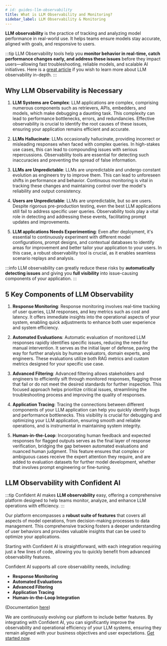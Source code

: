 ```yaml
---
# id: guides-llm-observability
title: What is LLM Observability and Monitoring?
sidebar_label: LLM Observability & Monitoring
---
```


<head>
  <link
    rel="canonical"
    href="https://deepeval.com/guides/guides-llm-observability"
  />
</head>

**LLM observability** is the practice of tracking and analyzing model performance in real-world use. It helps teams ensure models stay accurate, aligned with goals, and responsive to users.

:::tip
LLM Observability tools help you **monitor behavior in real-time, catch performance changes early, and address these issues** before they impact users—allowing fast troubleshooting, reliable models, and scalable AI initiatives. Here is a [great article](https://www.confident-ai.com/blog/what-is-llm-observability-the-ultimate-llm-monitoring-guide) if you wish to learn more about LLM observability in-depth.
:::

## Why LLM Observability is Necessary

1. **LLM Systems are Complex**: LLM applications are complex, comprising numerous components such as retrievers, APIs, embedders, and models, which make debugging a daunting task. This complexity can lead to performance bottlenecks, errors, and redundancies. Effective observability is crucial to identify the root causes of these issues, ensuring your application remains efficient and accurate.

2. **LLMs Hallucinate**: LLMs occasionally hallucinate, providing incorrect or misleading responses when faced with complex queries. In high-stakes use cases, this can lead to compounding issues with serious repercussions. Observability tools are essential for detecting such inaccuracies and preventing the spread of false information.

3. **LLMs are Unpredictable**: LLMs are unpredictable and undergo constant evolution as engineers try to improve them. This can lead to unforeseen shifts in performance and behavior. Continuous monitoring is vital in tracking these changes and maintaining control over the model's reliability and output consistency.

4. **Users are Unpredictable**: LLMs are unpredictable, but so are users. Despite rigorous pre-production testing, even the best LLM applications still fail to address specific user queries. Observability tools play a vital role in detecting and addressing these events, facilitating prompt updates and improvements.

5. **LLM applications Needs Experimenting**: Even after deployment, it's essential to continuously experiment with different model configurations, prompt designs, and contextual databases to identify areas for improvement and better tailor your application to your users. In this case, a robust observability tool is crucial, as it enables seamless scenario replays and analysis.

:::info
LLM observability can greatly reduce these risks by **automatically detecting issues** and giving you **full visibility** into issue-causing components of your application.
:::

## 5 Key Components of LLM Observability

1. **Response Monitoring**: Response monitoring involves real-time tracking of user queries, LLM responses, and key metrics such as cost and latency. It offers immediate insights into the operational aspects of your system, enabling quick adjustments to enhance both user experience and system efficiency.

2. **Automated Evaluations**: Automatic evaluation of monitored LLM responses rapidly identifies specific issues, reducing the need for manual intervention. It serves as the initial layer of defense, paving the way for further analysis by human evaluators, domain experts, and engineers. These evaluations utilize both RAG metrics and custom metrics designed for your specific use case.

3. **Advanced Filtering**: Advanced filtering allows stakeholders and engineers to efficiently sift through monitored responses, flagging those that fail or do not meet the desired standards for further inspection. This focused approach helps prioritize critical issues, streamlining the troubleshooting process and improving the quality of responses.

4. **Application Tracing**: Tracing the connections between different components of your LLM application can help you quickly identify bugs and performance bottlenecks. This visibility is crucial for debugging and optimizing your LLM application, ensuring smooth and reliable operations, and is instrumental in maintaining system integrity.

5. **Human-in-the-Loop**: Incorporating human feedback and expected responses for flagged outputs serves as the final layer of response verification, bridging the gap between automated evaluations and nuanced human judgment. This feature ensures that complex or ambiguous cases receive the expert attention they require, and are added to evaluation datasets for further model development, whether that involves prompt engineering or fine-tuning.

## LLM Observability with Confident AI

:::tip
Confident AI makes **LLM observability** easy, offering a comprehensive platform designed to help teams monitor, analyze, and enhance LLM operations with efficiency.
:::

Our platform encompasses a **robust suite of features** that covers all aspects of model operations, from decision-making processes to data management. This comprehensive tracking fosters a deeper understanding of user behaviors and provides valuable insights that can be used to optimize your applications.

Starting with Confident AI is straightforward, with each integration requiring just a few lines of code, allowing you to quickly benefit from advanced observability features.

Confident AI supports all core observability needs, including:

- **Response Monitoring**
- **Automated Evaluations**
- **Advanced Filtering**
- **Application Tracing**
- **Human-in-the-Loop Integration**

(Documentation [here](https://www.confident-ai.com/docs))

We are continuously evolving our platform to include better features. By integrating with Confident AI, you can significantly improve the observability and operational efficiency of your LLM systems, ensuring they remain aligned with your business objectives and user expectations. [Get started now](https://www.confident-ai.com/).
